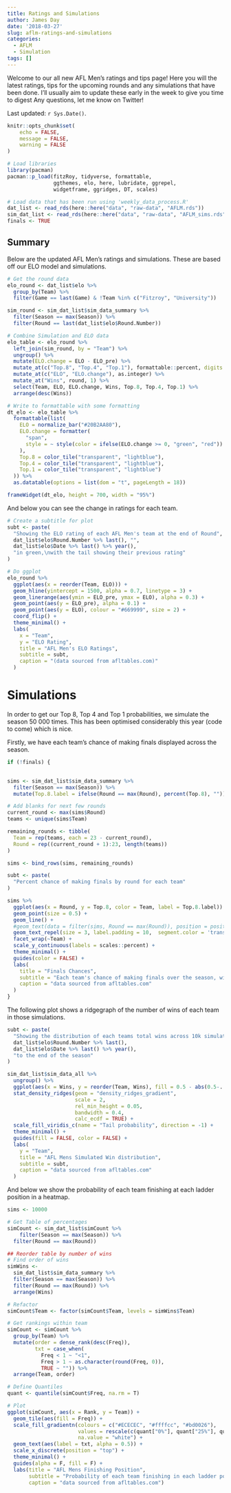 ```yaml
---
title: Ratings and Simulations
author: James Day
date: '2018-03-27'
slug: aflm-ratings-and-simulations
categories:
  - AFLM
  - Simulation
tags: []
---
```


Welcome to our all new AFL Men's ratings and tips page! Here you will the latest ratings, tips for the upcoming rounds and any simulations that have been done. I'll usually aim to update these early in the week to give you time to digest Any questions, let me know on Twitter!

Last updated: `r Sys.Date()`.

```r
knitr::opts_chunk$set(
	echo = FALSE,
	message = FALSE,
	warning = FALSE
)


```

```r
# Load libraries
library(pacman)
pacman::p_load(fitzRoy, tidyverse, formattable, 
               ggthemes, elo, here, lubridate, ggrepel, 
               widgetframe, ggridges, DT, scales)

# Load data that has been run using 'weekly_data_process.R'
dat_list <- read_rds(here::here("data", "raw-data", "AFLM.rds"))
sim_dat_list <- read_rds(here::here("data", "raw-data", "AFLM_sims.rds"))
finals <- TRUE
```

## Summary
Below are the updated AFL Men's ratings and simulations. These are based off our ELO model and simulations. 

```r
# Get the round data
elo_round <- dat_list$elo %>%
  group_by(Team) %>%
  filter(Game == last(Game) & !Team %in% c("Fitzroy", "University"))

sim_round <- sim_dat_list$sim_data_summary %>%
  filter(Season == max(Season)) %>%
  filter(Round == last(dat_list$elo$Round.Number))

# Combine Simulation and ELO data
elo_table <- elo_round %>%
  left_join(sim_round, by = "Team") %>%
  ungroup() %>%
  mutate(ELO.change = ELO - ELO_pre) %>%
  mutate_at(c("Top.8", "Top.4", "Top.1"), formattable::percent, digits = 1) %>%
  mutate_at(c("ELO", "ELO.change"), as.integer) %>%
  mutate_at("Wins", round, 1) %>%
  select(Team, ELO, ELO.change, Wins, Top.8, Top.4, Top.1) %>%
  arrange(desc(Wins))
```

```r
# Write to formattable with some formatting
dt_elo <- elo_table %>%
  formattable(list(
    ELO = normalize_bar("#20B2AA80"),
    ELO.change = formatter(
      "span",
      style = ~ style(color = ifelse(ELO.change >= 0, "green", "red"))
    ),
    Top.8 = color_tile("transparent", "lightblue"),
    Top.4 = color_tile("transparent", "lightblue"),
    Top.1 = color_tile("transparent", "lightblue")
  )) %>%
  as.datatable(options = list(dom = "t", pageLength = 18))

frameWidget(dt_elo, height = 700, width = "95%")
```

And below you can see the change in ratings for each team. 

```r
# Create a subtitle for plot
subt <- paste(
  "Showing the ELO rating of each AFL Men's team at the end of Round",
  dat_list$elo$Round.Number %>% last(), "",
  dat_list$elo$Date %>% last() %>% year(),
  "in green,\nwith the tail showing their previous rating"
)

# Do ggplot
elo_round %>%
  ggplot(aes(x = reorder(Team, ELO))) +
  geom_hline(yintercept = 1500, alpha = 0.7, linetype = 3) +
  geom_linerange(aes(ymin = ELO_pre, ymax = ELO), alpha = 0.3) +
  geom_point(aes(y = ELO_pre), alpha = 0.1) +
  geom_point(aes(y = ELO), colour = "#669999", size = 2) +
  coord_flip() +
  theme_minimal() +
  labs(
    x = "Team",
    y = "ELO Rating",
    title = "AFL Men's ELO Ratings",
    subtitle = subt,
    caption = "(data sourced from afltables.com)"
  )
```

# Simulations
In order to get our Top 8, Top 4 and Top 1 probabilities, we simulate the season 50 000 times. This has been optimised considerably this year (code to come) which is nice. 

Firstly, we have each team's chance of making finals displayed across the season. 

```r
if (!finals) {
  

sims <- sim_dat_list$sim_data_summary %>%
  filter(Season == max(Season)) %>%
  mutate(Top.8.label = ifelse(Round == max(Round), percent(Top.8), ""))

# Add blanks for next few rounds
current_round <- max(sims$Round)
teams <- unique(sims$Team)

remaining_rounds <- tibble(
  Team = rep(teams, each = 23 - current_round),
  Round = rep((current_round + 1):23, length(teams))
)

sims <- bind_rows(sims, remaining_rounds)

subt <- paste(
  "Percent chance of making finals by round for each team"
)

sims %>%
  ggplot(aes(x = Round, y = Top.8, color = Team, label = Top.8.label)) +
  geom_point(size = 0.5) + 
  geom_line() +
  #geom_text(data = filter(sims, Round == max(Round)), position = position_dodge(width = 1),  size = 3) +
  geom_text_repel(size = 3, label.padding = 10,  segment.color = 'transparent') +
  facet_wrap(~Team) +
  scale_y_continuous(labels = scales::percent) + 
  theme_minimal() +
  guides(color = FALSE) + 
  labs(
    title = "Finals Chances",
    subtitle = "Each team's chance of making finals over the season, with their current probability displayed",
    caption = "data sourced from afltables.com"
  )
}
```

The following plot shows a ridgegraph of the number of wins of each team in those simulations. 

```r
subt <- paste(
  "Showing the distribution of each teams total wins across 10k simulations from\nRound",
  dat_list$elo$Round.Number %>% last(),
  dat_list$elo$Date %>% last() %>% year(),
  "to the end of the season"
)

sim_dat_list$sim_data_all %>%
  ungroup() %>%
  ggplot(aes(x = Wins, y = reorder(Team, Wins), fill = 0.5 - abs(0.5-..ecdf..))) +
  stat_density_ridges(geom = "density_ridges_gradient", 
                      scale = 2, 
                      rel_min_height = 0.05,
                      bandwidth = 0.4,
                      calc_ecdf = TRUE) +
  scale_fill_viridis_c(name = "Tail probability", direction = -1) +
  theme_minimal() +
  guides(fill = FALSE, color = FALSE) +
  labs(
    y = "Team",
    title = "AFL Mens Simulated Win distribution",
    subtitle = subt,
    caption = "data sourced from afltables.com"
  )
```

And below we show the probability of each team finishing at each ladder position in a heatmap. 
```r
sims <- 10000

# Get Table of percentages
simCount <- sim_dat_list$simCount %>%
    filter(Season == max(Season)) %>%
  filter(Round == max(Round))

## Reorder table by number of wins
# Find order of wins
simWins <- 
  sim_dat_list$sim_data_summary %>%
  filter(Season == max(Season)) %>%
  filter(Round == max(Round)) %>%
  arrange(Wins)

# Refactor
simCount$Team <- factor(simCount$Team, levels = simWins$Team)

# Get rankings within team
simCount <- simCount %>% 
  group_by(Team) %>% 
  mutate(order = dense_rank(desc(Freq)),
         txt = case_when(
           Freq < 1 ~ "<1", 
           Freq > 1 ~ as.character(round(Freq, 0)), 
           TRUE ~ "")) %>%
  arrange(Team, order)

# Define Quantiles
quant <- quantile(simCount$Freq, na.rm = T)

```

```r
# Plot
ggplot(simCount, aes(x = Rank, y = Team)) +
  geom_tile(aes(fill = Freq)) +
  scale_fill_gradientn(colours = c("#ECECEC", "#ffffcc", "#bd0026"),
                       values = rescale(c(quant["0%"], quant["25%"], quant["100%"])),
                       na.value = "white") +
  geom_text(aes(label = txt, alpha = 0.5)) +
  scale_x_discrete(position = "top") +
  theme_minimal() + 
  guides(alpha = F, fill = F) + 
  labs(title = "AFL Mens Finishing Position",
       subtitle = "Probability of each team finishing in each ladder position",
       caption = "data sourced from afltables.com")

```




